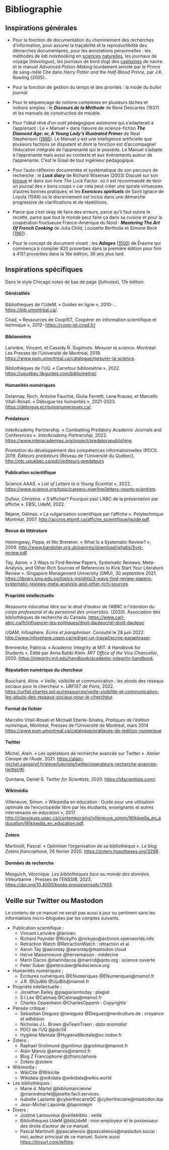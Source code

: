 # Bibliographie {#sec-bibliographie}

## Inspirations générales

-   Pour la fonction de documentation du cheminement des recherches d'information, pour assurer la traçabilité et la reproductibilité des démarches documentaires, pour les annotations personnelles : les méthodes de *lab notebooking* en [sciences](https://doi.org/10.12688/f1000research.17710.2) [naturelles](https://www.eure.gouv.fr/content/download/8626/48705/file/mode%20emploi%20cahier%20labo.pdf), les journaux de voyage (*travelogue*), les journaux de bord (*log*) des [capitaines](https://www.lifeofsailing.com/post/how-to-keep-a-captains-log) de navire et le manuel *Advanced Potion-Making* lourdement annoté par le Prince de sang-mêlé Cité dans *Harry Potter and the Half-Blood Prince*, par J.K. Rowling (2005)..

-   Pour la fonction de gestion du temps et des priorités : la mode du *bullet journal*.

-   Pour le séquençage de notions complexes en plusieurs tâches et notions simples : le ***Discours de la Méthode*** de René Descartes (1637) et les manuels de construction de meuble.

-   Pour l'idéal rêvé d'un outil pédagogique autonome qui s'adapterait à l'apprenant : Le « Manuel » dans l'œuvre de science-fiction ***The Diamond Age: or, A Young Lady's Illustrated Primer*** de Neal Stephenson ([1995](https://fr.wikipedia.org/wiki/L%27%C3%82ge_de_diamant)). Le Manuel y est une intelligence artificielle que plusieurs factions se disputent et dont la fonction est d'accompagner l'éducation intégrale de l'apprenante qui le possède. Le Manuel s'adapte à l'apprenante mais aussi au contexte et aux événements autour de l'apprenante. C'est le Graal de tout ingénieur pédagogique.

-   Pour l'auto-réflexion documentée et systématique de son parcours de recherche : le ***Luck diary*** de Richard Wiseman (2003) Discuté sur son [blogue](https://richardwiseman.wordpress.com/) et dans son livre *The Luck Factor*. où il est recommandé de tenir un journal des « bons coups » car cela peut créer une spirale virtueuses d'autres bonnes pratiques; et les ***Exercices spirituels*** de Saint Ignace de Loyola (1548) où le discernement est inclus dans une démarche progressive de clarifications et de répétitions.

-   Parce que c'est okay de faire des erreurs, parce qu'il faut suivre le recette, parce que tout le monde peut faire ça dans sa cuisine et pour la coopération fructueuse France-Amérique du Nord : ***Mastering The Art Of French Cooking*** de Julia Child, Louisette Bertholle et Simone Beck ([1961](https://en.wikipedia.org/wiki/Mastering_the_Art_of_French_Cooking)).

-   Pour le concept de document vivant : les ***Adages*** ([1500](https://fr.wikipedia.org/wiki/Adages)) de Érasme qui commença à compiler 820 proverbes dans la première édition pour finir à 4151 proverbes dans la 16e édition, 36 ans plus tard.

## Inspirations spécifiques

Dans le style Chicago notes de bas de page (*fullnotes*), 17e édition.

#### Généralités

Bibliothèques de l'UdeM. « Guides en ligne », 2010-... <https://bib.umontreal.ca/>.

Cirad, « Ressources de CoopIST, Coopérer en information scientifique et technique », 2012- <https://coop-ist.cirad.fr/>

#### Bibliométrie

Larivière, Vincent, et Cassidy R. Sugimoto. *Mesurer la science*. Montréal: Les Presses de l'Université de Montréal, 2018. <https://www.pum.umontreal.ca/catalogue/mesurer-la-science>.

Bibliothèques de l'UQ. « Carrefour bibliométrie », 2022. <https://uquebec.libguides.com/bibliometrie/>.

#### Humanités numériques

Delannay, Roch, Antoine Fauchié, Giulia Ferretti, Lena Krause, et Marcello Vitali-Rosati. « Débugue tes humanités », 2021-2023. <https://debugue.ecrituresnumeriques.ca/>.

#### Prédateurs

InterAcademy Partnership. « Combatting Predatory Academic Journals and Conferences ». *InterAcademy Partnership*, 2022. <https://www.interacademies.org/project/predatorypublishing>.

Promotion du développement des compétences informationnelles (PDCI). 2019. *Éditeurs prédateurs* \[Réseau de l'Université du Québec\]. <http://ptc.uquebec.ca/pdci/editeurs-predateurs>

#### Publication scientifique

Science AAAS. « *List of Letters to a Young Scientist* », 2022. <https://www.science.org/topic/careers-overline/letters-young-scientists>.

Dufour, Christine. « S'afficher? Pourquoi pas! L'ABC de la présentation par affiche ». EBSI, UdeM, 2022.

Réjane, Gélinas. « La vulgarisation scientifique par l'affiche ». Polytechnique Montréal, 2007. <http://accros.etsmtl.ca/affiche_scientifique/guide.pdf>.

#### Revue de littérature

Hemingway, Pippa, et Nic Brereton. « What Is a Systematic Review? », 2009. <http://www.bandolier.org.uk/painres/download/whatis/Syst-review.pdf>.

Tay, Aaron. « 3 Ways to Find Review Papers, Systematic Reviews, Meta-Analysis, and Other Rich Sources of References to Kick Start Your Literature Review ». Singapore Management University (SMU), 30 septembre 2021. <https://library.smu.edu.sg/topics-insights/3-ways-find-review-papers-systematic-reviews-meta-analysis-and-other-rich-sources>.

#### Propriété intellectuelle

*Ressource éducative libre sur le droit d'auteur de l'ABRC à l'intention du corps professoral et du personnel des universités*. (2020). Association des bibliothèques de recherche du Canada. <https://www.carl-abrc.ca/fr/influencer-les-politiques/droit-dauteur/rel-droit-dauteur/>

UQAM, Infosphère. *Écrire et paraphraser*. Consulté le 28 juin 2022. <http://www.infosphere.uqam.ca/rediger-un-travail/ecrire-paraphraser>.

Brennecke, Patricia. « Academic Integrity at MIT: A Handbook for Students ». Édité par Anna Babbi Klein. *MIT Office of the Vice Chancellor*, 2020. <https://integrity.mit.edu/handbook/academic-integrity-handbook>.

#### Réputation numérique du chercheur

Bouchard, Aline. « Veille, visibilité et communication : les atouts des réseaux sociaux pour le chercheur ». *URFIST de Paris*, 2022. <https://urfist.chartes.psl.eu/ressources/veille-visibilite-et-communication-les-atouts-des-reseaux-sociaux-pour-le-chercheur>.

#### Format de fichier

Marcello Vitali-Rosati et Michaël Eberle-Sinatra, *Pratiques de l'édition numérique*, Montréal, Presses de l'Université de Montréal, mars 2014 <https://www.pum.umontreal.ca/catalogue/pratiques-de-ledition-numerique>

#### Twitter

Michel, Alain. « Les opérateurs de recherche avancée sur Twitter ». *Atelier Canopé de l'Aude*, 2021. <https://alain-michel.canoprof.fr/eleve/tutoriels/twitter/operateurs-recherche-avancee-twitter/#/>.

Quintana, Daniel S. *Twitter for Scientists*, 2020. <https://t4scientists.com/>.

#### Wikimédia

Villeneuve, Simon. « Wikipédia en éducation : Guide pour une utilisation optimale de l'encyclopédie libre par les étudiants, enseignants et autres intervenants en éducation », 2017. <http://classiques.uqac.ca/contemporains/villeneuve_simon/Wikipedia_en_education/Wikipedia_en_education.pdf>.

#### Zotero

Martinolli, Pascal. « Optimiser l'organisation de sa bibliothèque ». *Le blog Zotero francophone*, 26 février 2020. <https://zotero.hypotheses.org/3298>.

#### Données de recherche

Mesguich, Véronique. *Les bibliothèques face au monde des données.* Villeurbanne : Presses de l'ENSSIB, 2023. <https://doi.org/10.4000/books.pressesenssib.17655>.

## Veille sur Twitter ou Mastodon

Le contenu de ce manuel ne serait pas aussi à jour ou pertinent sans les informations micro-bloguées par les comptes suivants.

-   Publication scientifique :
    -   Vincent Larivière \@lariviev
    -   Richard Poynder \@RickyPo \@rickypo\@activism.openworlds.info
    -   Retraction Watch \@RetractionWatch : rétraction et al.
    -   Aaron Tay \@aarontay \@aarontay\@mastodon.cloud
    -   Herve Maisonneuve \@hervemaison : médecine
    -   Marin Dacos \@marindacos \@marind\@qoto.org : science ouverte
    -   Peter Suber \@petersuber\@fediscience.org
-   Humanités numériques ;
    -   Écritures numériques \@ENumeriques \@ENumeriques\@mamot.fr
    -   J.R. \@UjuBib \@UjuBib\@mamot.fr
-   Propriété intellectuelle :
    -   Jonathan Bailey \@plagiarismtoday : plagiat
    -   S.I.Lex \@Calimaq \@Calimaq\@mamot.fr
    -   Charles Oppenheim \@CharlesOppenh : Copyrights
-   Pensée critique :
    -   Sebastian Dieguez \@twieguez \@Dieguez\@nerdculture.de : croyance et adhésion
    -   Nicholas J.L. Brown \@sTeamTraen : *data anomalist*
    -   PDCI de l'UQ \@pdci14
    -   Hygiène Mentale \@HygieneMentale\@oc.todon.fr
-   Zotero :
    -   Raphael Grolimund \@grolimur \@grolimur\@mamot.fr
    -   Alain Marois \@amarois\@mamot.fr
    -   Blog Z Francophone \@zfrancophone
    -   Zotero \@zotero
-   Wikimedia :
    -   WikiCite \@Wikicite
    -   Wikidata \@wikidata \@wikidata\@wikis.world
-   Les bibliothèques :
    -   Marie d. Martel \@bibliomancienne \@mariedmartel\@jasette.facil.services
    -   Isabelle Laplante \@cyberthecaireQC \@cyberthecaire\@mastodon.top
    -   Jean-Michel Lapointe \@lapointejm
-   Divers :
    -   Justine Lamoureux \@veillebiblio : veille
    -   Bibliothèques UdeM \@bibUdeM : mon employeur et le possesseur des droits d'auteur de ce manuel.
    -   Pascal Martinolli \@pascaliensis \@pascaliensis\@mastodon.social : moi, auteur principal de ce manuel. Suivre aussi <https://tinyurl.com/lefiltre>.
